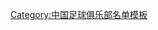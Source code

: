 {{Football squad with groups
|name=2012年中超分类名单杭州
|bgcolor=#006030
|bordercolor=#58D088
|textcolor=#F8F8F8
|title=[[杭州绿城足球俱乐部|<span style="color:#F8F8F8">杭州九好绿城</span>]] — [[2012年中国足球超级联赛|<span style="color:#F8F8F8">2012年</span>]][[中国足球超级联赛|<span style="color:#F8F8F8">中超联赛第 11 名</span>]]
|group1=全年参赛球员
|list1=<div>
{{Football squad2 player|no=1|name=[[韩锋]]}}
{{Football squad2 player|no=2|name={{flagicon|KOR}} [[丁東浩]]}}
{{Football squad2 player|no=3|name={{flagicon|KOR}} [[金东进]]}}
{{Football squad2 player|no=6|name=[[石柯 (足球运动员)|石柯]]}}
{{Football squad2 player|no=7|name=[[谢志宇]]}}
{{Football squad2 player|no=8|name=[[陈中流]]}}
{{Football squad2 player|no=9|name={{flagicon|BRA}} [[马塞林诺·儒尼奥·洛佩斯·阿胡达|马佐拉]]}}
{{Football squad2 player|no=10|name={{flagicon|BRA}} [[列拿度·卡路士·馬田斯·祖利亞|雷纳托]]}}
{{Football squad2 player|no=11|name={{flagicon|BRA}} [[法布里西奥·多斯·桑托斯·梅西亚斯|法布里西奥]]}}
{{Football squad2 player|no=13|name=[[曹轩]]}}
{{Football squad2 player|no=14|name=[[冯刚 (足球运动员)|冯刚]]}}
{{Football squad2 player|no=15|name=[[孙吉]]}}
{{Football squad2 player|no=16|name=[[范晓冬]]}}
{{Football squad2 player|no=17|name=[[杨子 (足球运动员)|杨子]]}}
{{Football squad2 player|no=18|name=[[郑科伟]]}}
{{Football squad2 player|no=19|name=[[唐佳庶]]}}
{{Football squad2 player|no=20|name=[[巴力·買買提依力|巴力]]}}
{{Football squad2 player|no=21|name=[[董宇]]}}
{{Football squad2 player|no=22|name=[[谢鹏飞]]}}
{{Football squad2 player|no=23|name=[[顾超]]}}
{{Football squad2 player|no=24|name=[[刘斌 (足球运动员)|刘斌]]}}
{{Football squad2 player|no=25|name=[[吴航]]}}
{{Football squad2 player|no=26|name=[[牛秀程]]}}
{{Football squad2 player|no=27|name=[[王凯 (足球运动员)|王凯]]}}
{{Football squad2 player|no=28|name=[[曹海清]]}}
{{Football squad2 player|no=29|name=[[姜波 (足球运动员)|姜波]]}}
{{Football squad2 player|no=30|name=[[曾越]]}}
{{Football squad2 player|no=31|name=[[杨晨 (1989年12月出生)|杨晨]]}}
{{Football squad2 player|no=32|name=[[吴禹寅]]}}
{{Football squad2 player|no=33|name=[[汪嵩]]}}
{{Football squad2 player|no=34|name=[[邹德海]]}}
{{Football squad2 player|no=35|name=[[杨柯]]}}
{{Football squad2 player|no=39|name=[[孙正傲]]}}

</div>
|group2=夏季转入球员
|list2=<div>
{{Football squad2 player|no=36|name=[[臧一锋]]}}
{{Football squad2 player|no=43|name=[[赵啸天]]}}
{{Football squad2 player|no=45|name=[[周东方]]}}
</div>
|group3=夏季转出球员
|list3=<div>
{{Football squad2 player|no=4|name=[[蔡顺 (足球运动员)|蔡顺]]}}
{{Football squad2 player|no=5|name=[[杜威 (足球运动员)|杜威]]}}
{{Football squad2 player|no=12|name=[[蔡楚川]]}}
</div>
|group4=主教练
|list4={{flagicon|JPN}} [[冈田武史]]
}}
<noinclude>
{{DEFAULTSORT:Hangzhou Green Town F.C. Squad 2012}}
[[Category:中国足球俱乐部名单模板]]
</noinclude>